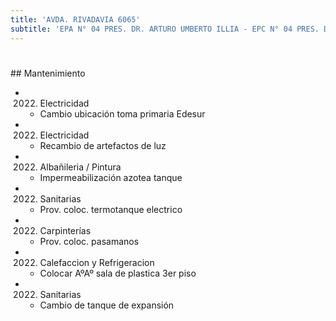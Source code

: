 ```yaml
---
title: 'AVDA. RIVADAVIA 6065'
subtitle: 'EPA N° 04 PRES. DR. ARTURO UMBERTO ILLIA - EPC N° 04 PRES. DR. ARTURO UMBERTO ILLIA - JIC N° 03/07° LA PORTEÑA'
---
```


#


 ## Mantenimiento

*  (2022) Electricidad 
    + Cambio ubicación toma primaria Edesur

*  (2022) Electricidad 
    + Recambio de artefactos de luz

*  (2022) Albañileria / Pintura 
    + Impermeabilización azotea tanque

*  (2022) Sanitarias 
    + Prov. coloc. termotanque electrico

*  (2022) Carpinterías 
    + Prov. coloc. pasamanos

*  (2022) Calefaccion y Refrigeracion 
    + Colocar AºAº sala de plastica 3er piso

*  (2022) Sanitarias 
    + Cambio de tanque de expansión



